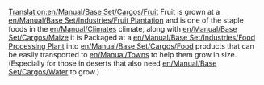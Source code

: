 [[Translation:en/Manual/Base Set/Cargos/Fruit]]
{{en/Manual/Base Set/Cargos/Cargo|
name=Fruit|
image=en/Manual/Base Set/Cargos/Fruit.png|
produced=[[en/Manual/Base Set/Industries/Fruit Plantation]]|
accepted=[[en/Manual/Base Set/Industries/Food Processing Plant]]
}}
Fruit is grown at a [[en/Manual/Base Set/Industries/Fruit Plantation]] and is one of the staple foods in the [[en/Manual/Climates]] climate, along with [[en/Manual/Base Set/Cargos/Maize]] it is Packaged at a [[en/Manual/Base Set/Industries/Food Processing Plant]]
into [[en/Manual/Base Set/Cargos/Food]] products that can be easily transported to [[en/Manual/Towns]] to help them grow in size. (Especially for those in deserts that also need [[en/Manual/Base Set/Cargos/Water]] to grow.)